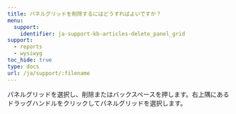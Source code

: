 ---
title: パネルグリッドを削除するにはどうすればよいですか？
menu:
  support:
    identifier: ja-support-kb-articles-delete_panel_grid
support:
  - reports
  - wysiwyg
toc_hide: true
type: docs
url: /ja/support/:filename
---
パネルグリッドを選択し、削除またはバックスペースを押します。右上隅にあるドラッグハンドルをクリックしてパネルグリッドを選択します。